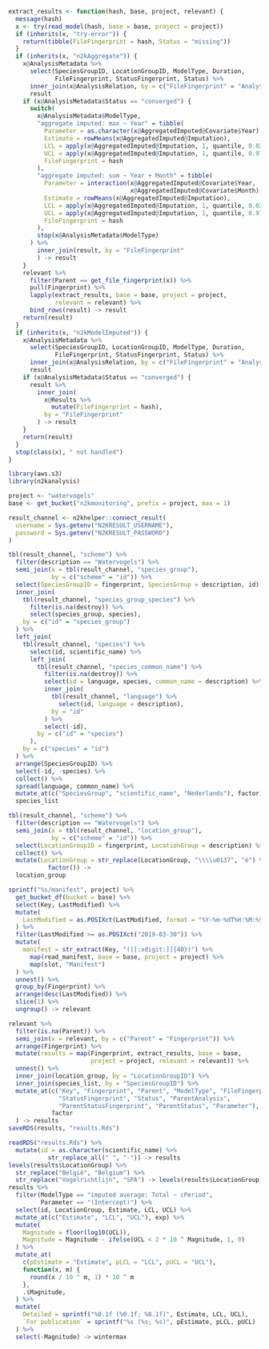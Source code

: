 ```r
extract_results <- function(hash, base, project, relevant) {
  message(hash)
  x <- try(read_model(hash, base = base, project = project))
  if (inherits(x, "try-error")) {
    return(tibble(FileFingerprint = hash, Status = "missing"))
  }
  if (inherits(x, "n2kAggregate")) {
    x@AnalysisMetadata %>%
      select(SpeciesGroupID, LocationGroupID, ModelType, Duration,
             FileFingerprint, StatusFingerprint, Status) %>%
      inner_join(x@AnalysisRelation, by = c("FileFingerprint" = "Analysis")) ->
      result
    if (x@AnalysisMetadata$Status == "converged") {
      switch(
        x@AnalysisMetadata$ModelType,
        "aggregate imputed: max ~ Year" = tibble(
          Parameter = as.character(x@AggregatedImputed@Covariate$Year),
          Estimate = rowMeans(x@AggregatedImputed@Imputation),
          LCL = apply(x@AggregatedImputed@Imputation, 1, quantile, 0.025),
          UCL = apply(x@AggregatedImputed@Imputation, 1, quantile, 0.975),
          FileFingerprint = hash
        ),
        "aggregate imputed: sum ~ Year + Month" = tibble(
          Parameter = interaction(x@AggregatedImputed@Covariate$Year,
                                  x@AggregatedImputed@Covariate$Month),
          Estimate = rowMeans(x@AggregatedImputed@Imputation),
          LCL = apply(x@AggregatedImputed@Imputation, 1, quantile, 0.025),
          UCL = apply(x@AggregatedImputed@Imputation, 1, quantile, 0.975),
          FileFingerprint = hash
        ),
        stop(x@AnalysisMetadata$ModelType)
      ) %>%
        inner_join(result, by = "FileFingerprint"
        ) -> result
    }
    relevant %>%
      filter(Parent == get_file_fingerprint(x)) %>%
      pull(Fingerprint) %>%
      lapply(extract_results, base = base, project = project, 
             relevant = relevant) %>%
      bind_rows(result) -> result
    return(result)
  }
  if (inherits(x, "n2kModelImputed")) {
    x@AnalysisMetadata %>%
      select(SpeciesGroupID, LocationGroupID, ModelType, Duration,
             FileFingerprint, StatusFingerprint, Status) %>%
      inner_join(x@AnalysisRelation, by = c("FileFingerprint" = "Analysis")) ->
      result
    if (x@AnalysisMetadata$Status == "converged") {
      result %>%
        inner_join(
          x@Results %>%
            mutate(FileFingerprint = hash),
          by = "FileFingerprint"
        ) -> result
    }
    return(result)
  }
  stop(class(x), " not handled")
}
```

```r
library(aws.s3)
library(n2kanalysis)

project <- "watervogels"
base <- get_bucket("n2kmonitoring", prefix = project, max = 1)

result_channel <- n2khelper::connect_result(
  username = Sys.getenv("N2KRESULT_USERNAME"),
  password = Sys.getenv("N2KRESULT_PASSWORD")
)

tbl(result_channel, "scheme") %>%
  filter(description == "Watervogels") %>%
  semi_join(x = tbl(result_channel, "species_group"),
            by = c("scheme" = "id")) %>%
  select(SpeciesGroupID = fingerprint, SpeciesGroup = description, id) %>%
  inner_join(
    tbl(result_channel, "species_group_species") %>%
      filter(is.na(destroy)) %>%
      select(species_group, species),
    by = c("id" = "species_group")
  ) %>%
  left_join(
    tbl(result_channel, "species") %>%
      select(id, scientific_name) %>%
      left_join(
        tbl(result_channel, "species_common_name") %>%
          filter(is.na(destroy)) %>%
          select(id = language, species, common_name = description) %>%
          inner_join(
            tbl(result_channel, "language") %>%
              select(id, language = description),
            by = "id"
          ) %>%
          select(-id),
        by = c("id" = "species")
      ),
    by = c("species" = "id")
  ) %>%
  arrange(SpeciesGroupID) %>%
  select(-id, -species) %>%
  collect() %>%
  spread(language, common_name) %>%
  mutate_at(c("SpeciesGroup", "scientific_name", "Nederlands"), factor) ->
  species_list

tbl(result_channel, "scheme") %>%
  filter(description == "Watervogels") %>%
  semi_join(x = tbl(result_channel, "location_group"),
            by = c("scheme" = "id")) %>%
  select(LocationGroupID = fingerprint, LocationGroup = description) %>%
  collect() %>%
  mutate(LocationGroup = str_replace(LocationGroup, "\\\\u0137", "ë") %>%
           factor()) ->
  location_group

sprintf("%s/manifest", project) %>%
  get_bucket_df(bucket = base) %>%
  select(Key, LastModified) %>%
  mutate(
    LastModified = as.POSIXct(LastModified, format = "%Y-%m-%dT%H:%M:%S")
  ) %>%
  filter(LastModified >= as.POSIXct("2019-03-30")) %>%
  mutate(
    manifest = str_extract(Key, "([[:xdigit:]]{40})") %>%
      map(read_manifest, base = base, project = project) %>%
      map(slot, "Manifest")
  ) %>%
  unnest() %>%
  group_by(Fingerprint) %>%
  arrange(desc(LastModified)) %>%
  slice(1) %>%
  ungroup() -> relevant

relevant %>%
  filter(is.na(Parent)) %>%
  semi_join(x = relevant, by = c("Parent" = "Fingerprint")) %>%
  arrange(Fingerprint) %>%
  mutate(results = map(Fingerprint, extract_results, base = base,
                       project = project, relevant = relevant)) %>%
  unnest() %>%
  inner_join(location_group, by = "LocationGroupID") %>%
  inner_join(species_list, by = "SpeciesGroupID") %>%
  mutate_at(c("Key", "Fingerprint", "Parent", "ModelType", "FileFingerprint",
              "StatusFingerprint", "Status", "ParentAnalysis",
              "ParentStatusFingerprint", "ParentStatus", "Parameter"),
            factor
  ) -> results
saveRDS(results, "results.Rds")
```

```r
readRDS("results.Rds") %>%
  mutate(id = as.character(scientific_name) %>% 
           str_replace_all(" ", "-")) -> results
levels(results$LocationGroup) %>%
  str_replace("België", "Belgium") %>%
  str_replace("Vogelrichtlijn", "SPA") -> levels(results$LocationGroup)
results %>%
  filter(ModelType == "imputed average: Total ~ cPeriod", 
         Parameter == "(Intercept)") %>%
  select(id, LocationGroup, Estimate, LCL, UCL) %>%
  mutate_at(c("Estimate", "LCL", "UCL"), exp) %>%
  mutate(
    Magnitude = floor(log10(UCL)),
    Magnitude = Magnitude - ifelse(UCL < 2 * 10 ^ Magnitude, 1, 0)
  ) %>%
  mutate_at(
    c(pEstimate = "Estimate", pLCL = "LCL", pUCL = "UCL"), 
    function(x, m) {
      round(x / 10 ^ m, 1) * 10 ^ m
    },
    .$Magnitude,
  ) %>%
  mutate(
    Detailed = sprintf("%0.1f (%0.1f; %0.1f)", Estimate, LCL, UCL),
    `For publication` = sprintf("%s (%s; %s)", pEstimate, pLCL, pUCL)
  ) %>%
  select(-Magnitude) -> wintermax
```

